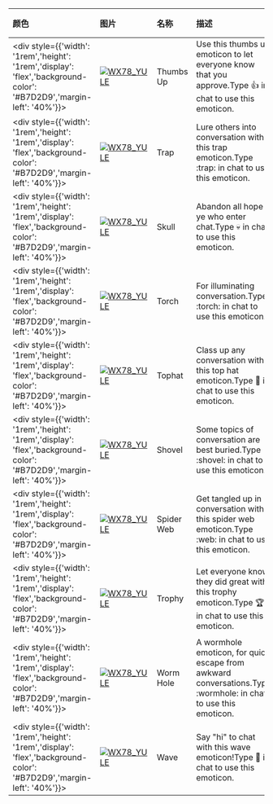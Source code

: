 | 颜色                                                                                                                        | 图片                                                                                                                                                                 | 名称                    | 描述                                                              | 收集             | 品质    | 交易 |
| :-------------------------------------------------------------------------------------------------------------------------- | :------------------------------------------------------------------------------------------------------------------------------------------------------------------- | :---------------------- | :---------------------------------------------------------------- | :--------------- | :------ | :--- |
| <div style={{'width': '1rem','height': '1rem','display': 'flex','background-color': '#B7D2D9','margin-left': '40%'}}></div> | [![WX78_YULE](https://items.kleientertainment.com/images/DST/EMOJI_THUMBSUP/small)](https://items.kleientertainment.com/images/DST/EMOJI_THUMBSUP/small)                                                               | Thumbs Up                                 | Use this thumbs up emoticon to let everyone know that you approve.Type :thumbsup: in chat to use this emoticon.                                                                                                                                                                                                                            | Victorian Collection            | Common                   | 否   |
| <div style={{'width': '1rem','height': '1rem','display': 'flex','background-color': '#B7D2D9','margin-left': '40%'}}></div> | [![WX78_YULE](https://items.kleientertainment.com/images/DST/EMOJI_TRAP/small)](https://items.kleientertainment.com/images/DST/EMOJI_TRAP/small)                                                                       | Trap                                      | Lure others into conversation with this trap emoticon.Type :trap: in chat to use this emoticon.                                                                                                                                                                                                                                            | Victorian Collection            | Common                   | 否   |
| <div style={{'width': '1rem','height': '1rem','display': 'flex','background-color': '#B7D2D9','margin-left': '40%'}}></div> | [![WX78_YULE](https://items.kleientertainment.com/images/DST/EMOJI_SKULL/small)](https://items.kleientertainment.com/images/DST/EMOJI_SKULL/small)                                                                     | Skull                                     | Abandon all hope ye who enter chat.Type :skull: in chat to use this emoticon.                                                                                                                                                                                                                                                              | Forge Collection                | Common                   | 否   |
| <div style={{'width': '1rem','height': '1rem','display': 'flex','background-color': '#B7D2D9','margin-left': '40%'}}></div> | [![WX78_YULE](https://items.kleientertainment.com/images/DST/EMOJI_TORCH/small)](https://items.kleientertainment.com/images/DST/EMOJI_TORCH/small)                                                                     | Torch                                     | For illuminating conversation.Type :torch: in chat to use this emoticon.                                                                                                                                                                                                                                                                   | Year of the Varg Collection     | Common                   | 否   |
| <div style={{'width': '1rem','height': '1rem','display': 'flex','background-color': '#B7D2D9','margin-left': '40%'}}></div> | [![WX78_YULE](https://items.kleientertainment.com/images/DST/EMOJI_TOPHAT/small)](https://items.kleientertainment.com/images/DST/EMOJI_TOPHAT/small)                                                                   | Tophat                                    | Class up any conversation with this top hat emoticon.Type :tophat: in chat to use this emoticon.                                                                                                                                                                                                                                           | Forge Collection                | Common                   | 否   |
| <div style={{'width': '1rem','height': '1rem','display': 'flex','background-color': '#B7D2D9','margin-left': '40%'}}></div> | [![WX78_YULE](https://items.kleientertainment.com/images/DST/EMOJI_SHOVEL/small)](https://items.kleientertainment.com/images/DST/EMOJI_SHOVEL/small)                                                                   | Shovel                                    | Some topics of conversation are best buried.Type :shovel: in chat to use this emoticon.                                                                                                                                                                                                                                                    | Victorian Collection            | Common                   | 否   |
| <div style={{'width': '1rem','height': '1rem','display': 'flex','background-color': '#B7D2D9','margin-left': '40%'}}></div> | [![WX78_YULE](https://items.kleientertainment.com/images/DST/EMOJI_WEB/small)](https://items.kleientertainment.com/images/DST/EMOJI_WEB/small)                                                                         | Spider Web                                | Get tangled up in conversation with this spider web emoticon.Type :web: in chat to use this emoticon.                                                                                                                                                                                                                                      | Forge Collection                | Common                   | 否   |
| <div style={{'width': '1rem','height': '1rem','display': 'flex','background-color': '#B7D2D9','margin-left': '40%'}}></div> | [![WX78_YULE](https://items.kleientertainment.com/images/DST/EMOJI_TROPHY/small)](https://items.kleientertainment.com/images/DST/EMOJI_TROPHY/small)                                                                   | Trophy                                    | Let everyone know they did great with this trophy emoticon.Type :trophy: in chat to use this emoticon.                                                                                                                                                                                                                                     | Victorian Collection            | Common                   | 否   |
| <div style={{'width': '1rem','height': '1rem','display': 'flex','background-color': '#B7D2D9','margin-left': '40%'}}></div> | [![WX78_YULE](https://items.kleientertainment.com/images/DST/EMOJI_WORMHOLE/small)](https://items.kleientertainment.com/images/DST/EMOJI_WORMHOLE/small)                                                               | Worm Hole                                 | A wormhole emoticon, for quick escape from awkward conversations.Type :wormhole: in chat to use this emoticon.                                                                                                                                                                                                                             | Victorian Collection            | Common                   | 否   |
| <div style={{'width': '1rem','height': '1rem','display': 'flex','background-color': '#B7D2D9','margin-left': '40%'}}></div> | [![WX78_YULE](https://items.kleientertainment.com/images/DST/EMOJI_WAVE/small)](https://items.kleientertainment.com/images/DST/EMOJI_WAVE/small)                                                                       | Wave                                      | Say "hi" to chat with this wave emoticon!Type :wave: in chat to use this emoticon.                                                                                                                                                                                                                                                         | Victorian Collection            | Common                   | 否   |
